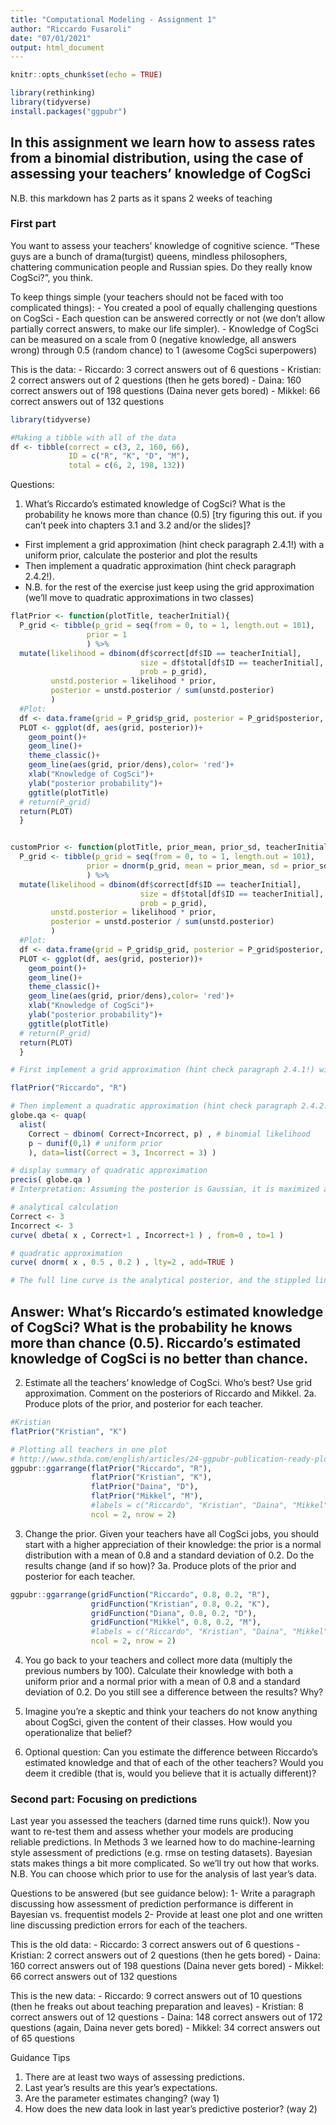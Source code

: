 ```yaml
---
title: "Computational Modeling - Assignment 1"
author: "Riccardo Fusaroli"
date: "07/01/2021"
output: html_document
---
```


```r
knitr::opts_chunk$set(echo = TRUE)

library(rethinking)
library(tidyverse)
install.packages("ggpubr")
```

## In this assignment we learn how to assess rates from a binomial distribution, using the case of assessing your teachers' knowledge of CogSci

N.B. this markdown has 2 parts as it spans 2 weeks of teaching

### First part

You want to assess your teachers' knowledge of cognitive science. "These guys are a bunch of drama(turgist) queens, mindless philosophers, chattering communication people and Russian spies. Do they really know CogSci?", you think.

To keep things simple (your teachers should not be faced with too complicated things):
- You created a pool of equally challenging questions on CogSci
- Each question can be answered correctly or not (we don't allow partially correct answers, to make our life simpler).
- Knowledge of CogSci can be measured on a scale from 0 (negative knowledge, all answers wrong) through 0.5 (random chance) to 1 (awesome CogSci superpowers)

This is the data:
- Riccardo: 3 correct answers out of 6 questions
- Kristian: 2 correct answers out of 2 questions (then he gets bored)
- Daina: 160 correct answers out of 198 questions (Daina never gets bored)
- Mikkel: 66 correct answers out of 132 questions

```r
library(tidyverse)

#Making a tibble with all of the data
df <- tibble(correct = c(3, 2, 160, 66),
             ID = c("R", "K", "D", "M"),
             total = c(6, 2, 198, 132))
```


Questions:

1. What's Riccardo's estimated knowledge of CogSci? What is the probability he knows more than chance (0.5) [try figuring this out. if you can't peek into chapters 3.1 and 3.2 and/or the slides]?
- First implement a grid approximation (hint check paragraph 2.4.1!) with a uniform prior, calculate the posterior and plot the results
- Then implement a quadratic approximation (hint check paragraph 2.4.2!).
- N.B. for the rest of the exercise just keep using the grid approximation (we'll move to quadratic approximations in two classes)


```r
flatPrior <- function(plotTitle, teacherInitial){
  P_grid <- tibble(p_grid = seq(from = 0, to = 1, length.out = 101),
                 prior = 1
                 ) %>%
  mutate(likelihood = dbinom(df$correct[df$ID == teacherInitial],
                             size = df$total[df$ID == teacherInitial],
                             prob = p_grid),
         unstd.posterior = likelihood * prior,
         posterior = unstd.posterior / sum(unstd.posterior)
         )
  #Plot:
  df <- data.frame(grid = P_grid$p_grid, posterior = P_grid$posterior, prior = P_grid$prior, likelihood = P_grid$likelihood)
  PLOT <- ggplot(df, aes(grid, posterior))+
    geom_point()+
    geom_line()+
    theme_classic()+
    geom_line(aes(grid, prior/dens),color= 'red')+
    xlab("Knowledge of CogSci")+
    ylab("posterior probability")+
    ggtitle(plotTitle)
  # return(P_grid)
  return(PLOT)
  }


customPrior <- function(plotTitle, prior_mean, prior_sd, teacherInitial){
  P_grid <- tibble(p_grid = seq(from = 0, to = 1, length.out = 101),
                 prior = dnorm(p_grid, mean = prior_mean, sd = prior_sd, log = FALSE)
                 ) %>%
  mutate(likelihood = dbinom(df$correct[df$ID == teacherInitial],
                             size = df$total[df$ID == teacherInitial],
                             prob = p_grid),
         unstd.posterior = likelihood * prior,
         posterior = unstd.posterior / sum(unstd.posterior)
         )
  #Plot:
  df <- data.frame(grid = P_grid$p_grid, posterior = P_grid$posterior, prior = P_grid$prior, likelihood = P_grid$likelihood)
  PLOT <- ggplot(df, aes(grid, posterior))+
    geom_point()+
    geom_line()+
    theme_classic()+
    geom_line(aes(grid, prior/dens),color= 'red')+
    xlab("Knowledge of CogSci")+
    ylab("posterior probability")+
    ggtitle(plotTitle)
  # return(P_grid)
  return(PLOT)
  }

```




```r
# First implement a grid approximation (hint check paragraph 2.4.1!) with a uniform prior, calculate the posterior and plot the results:

flatPrior("Riccardo", "R")

```

```r
# Then implement a quadratic approximation (hint check paragraph 2.4.2!)
globe.qa <- quap( 
  alist(
    Correct ~ dbinom( Correct+Incorrect, p) , # binomial likelihood 
    p ~ dunif(0,1) # uniform prior
    ), data=list(Correct = 3, Incorrect = 3) )

# display summary of quadratic approximation 
precis( globe.qa )
# Interpretation: Assuming the posterior is Gaussian, it is maximized at 0.5, and its standard deviation is 0.2.

# analytical calculation
Correct <- 3
Incorrect <- 3
curve( dbeta( x , Correct+1 , Incorrect+1 ) , from=0 , to=1 ) 

# quadratic approximation
curve( dnorm( x , 0.5 , 0.2 ) , lty=2 , add=TRUE )

# The full line curve is the analytical posterior, and the stippled line is the quadratic approximation. We want ... what do we want?
```
## Answer: What's Riccardo's estimated knowledge of CogSci? What is the probability he knows more than chance (0.5). Riccardo's estimated knowledge of CogSci is no better than chance.


2. Estimate all the teachers' knowledge of CogSci. Who's best? Use grid approximation. Comment on the posteriors of Riccardo and Mikkel.
2a. Produce plots of the prior, and posterior for each teacher.

```r
#Kristian
flatPrior("Kristian", "K")

# Plotting all teachers in one plot
# http://www.sthda.com/english/articles/24-ggpubr-publication-ready-plots/81-ggplot2-easy-way-to-mix-multiple-graphs-on-the-same-page/
ggpubr::ggarrange(flatPrior("Riccardo", "R"), 
                  flatPrior("Kristian", "K"), 
                  flatPrior("Daina", "D"), 
                  flatPrior("Mikkel", "M"), 
                  #labels = c("Riccardo", "Kristian", "Daina", "Mikkel"),
                  ncol = 2, nrow = 2)

```




3. Change the prior. Given your teachers have all CogSci jobs, you should start with a higher appreciation of their knowledge: the prior is a normal distribution with a mean of 0.8 and a standard deviation of 0.2. Do the results change (and if so how)?
3a. Produce plots of the prior and posterior for each teacher.


```r

ggpubr::ggarrange(gridFunction("Riccardo", 0.8, 0.2, "R"), 
                  gridFunction("Kristian", 0.8, 0.2, "K"), 
                  gridFunction("Diana", 0.8, 0.2, "D"), 
                  gridFunction("Mikkel", 0.8, 0.2, "M"), 
                  #labels = c("Riccardo", "Kristian", "Daina", "Mikkel"),
                  ncol = 2, nrow = 2)
```


4. You go back to your teachers and collect more data (multiply the previous numbers by 100). Calculate their knowledge with both a uniform prior and a normal prior with a mean of 0.8 and a standard deviation of 0.2. Do you still see a difference between the results? Why?

5. Imagine you're a skeptic and think your teachers do not know anything about CogSci, given the content of their classes. How would you operationalize that belief?

6. Optional question: Can you estimate the difference between Riccardo's estimated knowledge and that of each of the other teachers? Would you deem it credible (that is, would you believe that it is actually different)? 

### Second part: Focusing on predictions

Last year you assessed the teachers (darned time runs quick!). Now you want to re-test them and assess whether your models are producing reliable predictions. In Methods 3 we learned how to do machine-learning style assessment of predictions (e.g. rmse on testing datasets). Bayesian stats makes things a bit more complicated. So we'll try out how that works. N.B. You can choose which prior to use for the analysis of last year's data.

Questions to be answered (but see guidance below):
1- Write a paragraph discussing how assessment of prediction performance is different in Bayesian vs. frequentist models
2- Provide at least one plot and one written line discussing prediction errors for each of the teachers.

This is the old data:
- Riccardo: 3 correct answers out of 6 questions
- Kristian: 2 correct answers out of 2 questions (then he gets bored)
- Daina: 160 correct answers out of 198 questions (Daina never gets bored)
- Mikkel: 66 correct answers out of 132 questions

This is the new data:
- Riccardo: 9 correct answers out of 10 questions (then he freaks out about teaching preparation and leaves)
- Kristian: 8 correct answers out of 12 questions
- Daina: 148 correct answers out of 172 questions (again, Daina never gets bored)
- Mikkel: 34 correct answers out of 65 questions

Guidance Tips

1. There are at least two ways of assessing predictions.
2. Last year's results are this year's expectations.
3. Are the parameter estimates changing? (way 1)
4. How does the new data look in last year's predictive posterior? (way 2)
